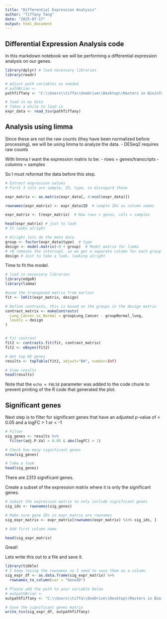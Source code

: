 ```yaml
---
title: "Differential Expression Analysis"
author: "Tiffany Tang"
date: "2025-07-17"
output: html_document
---
```


## Differential Expression Analysis code

In this markdown notebook we will be performing a differential expression analysis on our genes. 


```r
library(dplyr) # load necessary libraries
library(readr)

# Adjust path variables as needed
# pathBrian <- 
pathTiffany <- "C:\\Users\\tiffa\\OneDrive\\Desktop\\Masters in Bioinformatics\\Transcriptomics\\Final\\transformed_data.tsv"

# load in my data
# Takes a while to load in
expr_data <- read_tsv(pathTiffany)
```

## Analysis using limma

Since these are not the raw counts (they have been normalized before processing), we will be using limma to analyze the data.
- DESeq2 requires raw counts

With limma I want the expression matrix to be: 
- rows = genes/transcripts
- columns = samples

So I must reformat the data before this step.

```r

# Extract expression values 
# First 3 cols are sample, ID, type, so disregard those

expr_matrix <- as.matrix(expr_data[, 4:ncol(expr_data)])

rownames(expr_matrix) <- expr_data$ID  # sample IDs as column names

expr_matrix <- t(expr_matrix)  # Now rows = genes, cols = samples

head(expr_matrix) # just to look
# It looks alright

# Alright lets do the meta data
group <- factor(expr_data$type)  # type
design <- model.matrix(~0 + group)  # Model matrix for limma
# +0 removes the intercept, so we get a separate column for each group
design # Just to take a look, looking alright
```

Time to fit the model.

```r
# load in necessary libraries
library(edgeR)
library(limma)

#used the transposed matrix from earlier
fit <- lmFit(expr_matrix, design)

# Define contrasts, this is based on the groups in the design matrix
contrast_matrix <- makeContrasts(
  Lung_Cancer_vs_Normal = groupLung_Cancer - groupNormal_lung,
  levels = design
)


# Fit contrast
fit2 <- contrasts.fit(fit, contrast_matrix)
fit2 <- eBayes(fit2)

# Get top DE genes
results <- topTable(fit2, adjust="BH", number=Inf)

# View results
head(results)
```

Note that the `echo = FALSE` parameter was added to the code chunk to prevent printing of the R code that generated the plot.

## Significant genes

Next step is to filter for significant genes that have an adjusted p-value of < 0.05 and a logFC > 1 or < -1

```r

# Filter
sig_genes <- results %>%
  filter(adj.P.Val < 0.05 & abs(logFC) > 1)

# Check how many significant genes
nrow(sig_genes)

# Take a look
head(sig_genes)
```
There are 2313 significant genes. 

Create a subset of the expression matrix where it is only the significant genes.

```r
# Subset the expression matrix to only include significant genes
sig_ids <- rownames(sig_genes)

# Make sure gene IDs in expr_matrix are rownames
sig_expr_matrix <- expr_matrix[rownames(expr_matrix) %in% sig_ids, ]

# Add first column name

head(sig_expr_matrix)
```

Great! 


Lets write this out to a file and save it. 

```r
library(tibble) 
# I keep losing the rownames so I need to save them as a column
sig_expr_df <- as.data.frame(sig_expr_matrix) %>%
  rownames_to_column(var = "GeneID")

# Please add the path to your variable below
# outpathBrian <- 
outpathTiffany <- "C:\\Users\\tiffa\\OneDrive\\Desktop\\Masters in Bioinformatics\\Transcriptomics\\Final\\significant_genes_limma.csv"

# Save the significant genes matrix
write_tsv(sig_expr_df, outpathTiffany)

```


